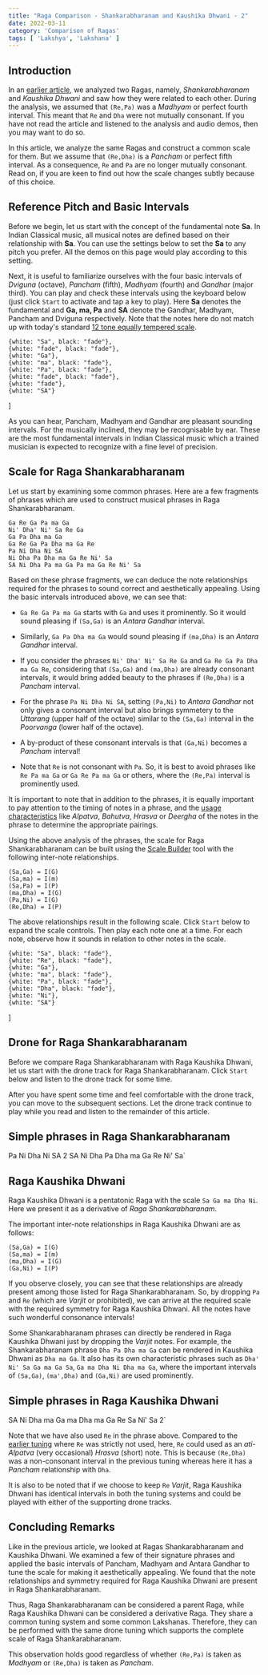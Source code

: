 ```yaml
---
title: "Raga Comparison - Shankarabharanam and Kaushika Dhwani - 2"
date: 2022-03-11
category: 'Comparison of Ragas'
tags: [ 'Lakshya', 'Lakshana' ]
---
```



## Introduction

In an [earlier article](/learn/shankarabharanam-kaushikadhwani/), we analyzed two Ragas, namely, *Shankarabharanam* and *Kaushika Dhwani* and saw how they were related to each other. During the analysis, we assumed that `(Re,Pa)` was a *Madhyam* or perfect fourth interval. This meant that `Re` and `Dha` were not mutually consonant. If you have not read the article and listened to the analysis and audio demos, then you may want to do so.

In this article, we analyze the same Ragas and construct a common scale for them. But we assume that `(Re,Dha)` is a *Pancham* or perfect fifth interval. As a consequence, `Re` and `Pa` are no longer mutually consonant. Read on, if you are keen to find out how the scale changes subtly because of this choice.

## Reference Pitch and Basic Intervals

Before we begin, let us start with the concept of the fundamental note **Sa**. In Indian Classical music, all musical notes are defined based on their relationship with **Sa**. You can use the settings below to set the **Sa** to any pitch you prefer. All the demos on this page would play according to this setting.

<CommonPitch />

Next, it is useful to familiarize ourselves with the four basic intervals of *Dviguna*  (octave), *Pancham* (fifth), *Madhyam* (fourth) and *Gandhar* (major third). You can play and check these intervals using the keyboard below (just click `Start` to activate and tap a key to play). Here **Sa** denotes the fundamental and **Ga, ma, Pa** and **SA** denote the Gandhar, Madhyam, Pancham and Dviguna respectively. Note that the notes here do not match up with today's standard [12 tone equally tempered scale](https://en.wikipedia.org/wiki/12_equal_temperament).

    {white: "Sa", black: "fade"},
    {white: "fade", black: "fade"},
    {white: "Ga"},
    {white: "ma", black: "fade"},
    {white: "Pa", black: "fade"},
    {white: "fade", black: "fade"},
    {white: "fade"},
    {white: "SA"}
]

<ScalePlayer title='Basic Intervals' noteSpec={notesBasicIntervals} scale={scaleBasicIntervals} />

As you can hear, Pancham, Madhyam and Gandhar are pleasant sounding intervals. For the musically inclined, they may be recognisable by ear. These are the most fundamental intervals in Indian Classical music which a trained musician is expected to recognize with a fine level of precision.

## Scale for Raga Shankarabharanam

Let us start by examining some common phrases. Here are a few fragments of phrases which are used to construct musical phrases in Raga Shankarabharanam.

```
Ga Re Ga Pa ma Ga
Ni' Dha' Ni' Sa Re Ga
Ga Pa Dha ma Ga 
Ga Re Ga Pa Dha ma Ga Re
Pa Ni Dha Ni SA
Ni Dha Pa Dha ma Ga Re Ni' Sa
SA Ni Dha Pa ma Ga Pa ma Ga Re Ni' Sa
```

Based on these phrase fragments, we can deduce the note relationships required for the phrases to sound correct and aesthetically appealing. Using the basic intervals introduced above, we can see that:

* `Ga Re Ga Pa ma Ga` starts with `Ga` and uses it prominently. So it would sound pleasing if `(Sa,Ga)` is an *Antara Gandhar* interval. 

* Similarly, `Ga Pa Dha ma Ga` would sound pleasing if `(ma,Dha)` is an *Antara Gandhar* interval. 
 
* If you consider the phrases `Ni' Dha' Ni' Sa Re Ga` and `Ga Re Ga Pa Dha ma Ga Re`, considering that  `(Sa,Ga)` and `(ma,Dha)` are already consonant intervals, it would bring added beauty to the phrases if `(Re,Dha)` is a *Pancham* interval.

* For the phrase `Pa Ni Dha Ni SA`, setting `(Pa,Ni)` to *Antara Gandhar* not only gives a consonant interval but also brings symmetery to the *Uttarang* (upper half of the octave) similar to the `(Sa,Ga)` interval in the *Poorvanga* (lower half of the octave).

* A by-product of these consonant intervals is that `(Ga,Ni)` becomes a *Pancham* interval!

* Note that `Re` is not consonant with `Pa`. So, it is best to avoid phrases like `Re Pa ma Ga` or `Ga Re Pa ma Ga` or others, where the `(Re,Pa)` interval is prominently used.

It is important to note that in addition to the phrases, it is equally important to pay attention to the timing of notes in a phrase, and the [usage characteristics](/learn/grammar-of-music) like *Alpatva*, *Bahutva*, *Hrasva* or *Deergha* of the notes in the phrase to determine the appropriate pairings.

Using the above analysis of the phrases, the scale for Raga Shankarabharanam can be built using the [Scale Builder](/scalebuilder/) tool with the following inter-note relationships.

```
(Sa,Ga) = I(G)
(Sa,ma) = I(m)
(Sa,Pa) = I(P)
(ma,Dha) = I(G)
(Pa,Ni) = I(G)
(Re,Dha) = I(P)
```

The above relationships result in the following scale. Click `Start` below to expand the scale controls. Then play each note one at a time. For each note, observe how it sounds in relation to other notes in the scale.

    {white: "Sa", black: "fade"},
    {white: "Re", black: "fade"},
    {white: "Ga"},
    {white: "ma", black: "fade"},
    {white: "Pa", black: "fade"},
    {white: "Dha", black: "fade"},
    {white: "Ni"},
    {white: "SA"}
]

<ScalePlayer title='Scale for Raga Shankarabharanam' noteSpec={noteSpecShankarabharanam} scale={shankarabharanamScale2} />

## Drone for Raga Shankarabharanam

Before we compare Raga Shankarabharanam with Raga Kaushika Dhwani, let us start with the drone track for Raga Shankarabharanam. Click `Start` below and listen to the drone track for some time.

<DronePlayer title='Drone for Raga Shankarabharanam' settings={shankarabharanamDrone2} />

After you have spent some time and feel comfortable with the drone track, you can move to the subsequent sections. Let the drone track continue to play while you read and listen to the remainder of this article.

## Simple phrases in Raga Shankarabharanam

Pa Ni Dha Ni SA 2
SA Ni Dha Pa Dha ma Ga Re Ni' Sa`

<MotifPlayer title='Aarohi and Avarohi phrases for Raga Shankarabharanam' motif={shankarabharanamMotif} scale={shankarabharanamScale2} />

## Raga Kaushika Dhwani

Raga Kaushika Dhwani is a pentatonic Raga with the scale `Sa Ga ma Dha Ni`. Here we present it as a derivative of *Raga Shankarabharanam*.

The important inter-note relationships in Raga Kaushika Dhwani are as follows:

```
(Sa,Ga) = I(G)
(Sa,ma) = I(m)
(ma,Dha) = I(G)
(Ga,Ni) = I(P)
```

If you observe closely, you can see that these relationships are already present among those listed for Raga Shankarabharanam. So, by dropping `Pa` and `Re` (which are *Varjit* or prohibited), we can arrive at the required scale with the required symmetry for Raga Kaushika Dhwani. All the notes have such wonderful consonance intervals!

Some Shankarabharanam phrases can directly be rendered in Raga Kaushika Dhwani just by dropping the *Varjit* notes. For example, the Shankarabharanam phrase `Dha Pa Dha ma Ga` can be rendered in Kaushika Dhwani as `Dha ma Ga`. It also has its own characteristic phrases such as `Dha' Ni' Sa Ga ma Ga Sa`, `Ga ma Dha Ni Dha ma Ga`, where the important intervals of `(Sa,Ga)`, `(ma',Dha)` and `(Ga,Ni)` are used prominently.

## Simple phrases in Raga Kaushika Dhwani

SA Ni Dha ma Ga ma Dha ma Ga Re Sa Ni' Sa 2`

<MotifPlayer title='Aarohi and Avarohi phrases for Raga Kaushika Dhwani' motif={kaushikadhwaniMotif} scale={shankarabharanamScale2} />

Note that we have also used `Re` in the phrase above. Compared to the [earlier tuning](/learn/shankarabharanam-kaushikadhwani/) where `Re` was strictly not used, here, `Re` could used as an *ati-Alpatva* (very occasional) *Hrasva* (short) note. This is because `(Re,Dha)` was a non-consonant interval in the previous tuning whereas here it has a *Pancham* relationship with `Dha`.

It is also to be noted that if we choose to keep `Re` *Varjit*, Raga Kaushika Dhwani has identical intervals in both the tuning systems and could be played with either of the supporting drone tracks.

## Concluding Remarks

Like in the previous article, we looked at Ragas Shankarabharanam and Kaushika Dhwani. We examined a few of their signature phrases and applied the basic intervals of Pancham, Madhyam and Antara Gandhar to tune the scale for making it aesthetically appealing. We found that the note relationships and symmetry required for Raga Kaushika Dhwani are present in Raga Shankarabharanam.

Thus, Raga Shankarabharanam can be considered a parent Raga, while Raga Kaushika Dhwani can be considered a derivative Raga. They share a common tuning system and some common Lakshanas. Therefore, they can be performed with the same drone tuning which supports the complete scale of Raga Shankarabharanam.

This observation holds good regardless of whether `(Re,Pa)` is taken as *Madhyam* or `(Re,Dha)` is taken as *Pancham*.
